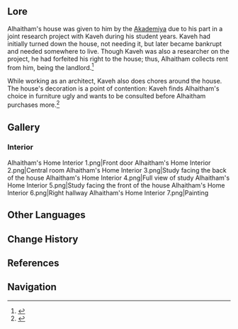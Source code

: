 {{Location Infobox
|image        = <gallery>
Alhaitham's Home.png|Exterior
Alhaitham's Home Interior 2.png|Interior
Point of Interest Alhaitham's Home Map Location.png|Map
</gallery>
|type         = Point of Interest
|type2        = Instance
|region       = Sumeru
|area         = Avidya Forest
|quest        = Pride and Prejudice
|subarea      = Sumeru City
}}
{{Location Intro|description=<p>It is the residence of [[Alhaitham]] and his roommate [[Kaveh]]. The interior is accessible during {{Quest|Pride and Prejudice}}; it cannot be entered after the quest's completion.</p><!--

--><p>It consists of a central living room, a study in the room to the right, a hallway to the left containing a painting, a broom, and a red floor cushion, and a hallway to the right of the previous hallway containing a shelf with books. These hallways lead to two inaccessible doors.</p>}}
<!--
==NPCs==
*
--><!--
==Interactables==
===Interactable Name===
{{Dialogue start}}
:''':''' {{tx}}
{{Dialogue end}}
--><!--
==Descriptions==
{{Description|}}
-->
==Lore==
Alhaitham's house was given to him by the [[Sumeru Akademiya|Akademiya]] due to his part in a joint research project with Kaveh during his student years. Kaveh had initially turned down the house, not needing it, but later became bankrupt and needed somewhere to live. Though Kaveh was also a researcher on the project, he had forfeited his right to the house; thus, Alhaitham collects rent from him, being the landlord.<ref>{{Ref/CS|Alhaitham|4}}</ref>

While working as an architect, Kaveh also does chores around the house. The house's decoration is a point of contention: Kaveh finds Alhaitham's choice in furniture ugly and wants to be consulted before Alhaitham purchases more.<ref>{{Ref/Quest|Pride and Prejudice}}</ref>
<!--
==Trivia==
*
-->
==Gallery==
===Interior===
<gallery>
Alhaitham's Home Interior 1.png|Front door
Alhaitham's Home Interior 2.png|Central room
Alhaitham's Home Interior 3.png|Study facing the back of the house
Alhaitham's Home Interior 4.png|Full view of study
Alhaitham's Home Interior 5.png|Study facing the front of the house
Alhaitham's Home Interior 6.png|Right hallway
Alhaitham's Home Interior 7.png|Painting
</gallery>
<!--
==Video Guides==
{{EVT
|video   = 
|caption = 
}}
-->

==Other Languages==
{{Other Languages
|en      = Alhaitham's Home
|zhs     = 艾尔海森的住宅
|zhs_rm  = Ài'ěrhǎisēn de Zhùzhái
|zht     = 艾爾海森的住宅
|zht_rm  = Ài'ěrhǎisēn de Zhùzhái
|ja      = アルハイゼンの家
|ja_rm   = Aruhaizen no Ie
|ko      = 알하이탐<->의 주택
|es      = Residencia de Alhacén
|fr      = Demeure d'Alhaitham
|ru      = Жилище аль-Хайтама
|th      = บ้านของ Alhaitham
|th_rm   = Ban khong Alhaitham
|vi      = Nhà Của Alhaitham
|de      = „Alhaithams Zuhause“
|id      = Rumah Alhaitham
|pt      = Residência de Alhaitham
|tr      = Alhaitham'ın Ev
|it      = Casa di Alhaitham
}}

==Change History==
{{Change History|3.4}}

==References==
{{Reflist}}

==Navigation==
{{PoI Navbox|Sumeru}}